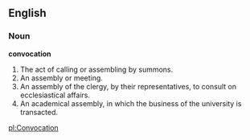 ==English==

===Noun===

'''convocation'''

#The act of calling or assembling by summons.
#An assembly or meeting.
#An assembly of the clergy, by their representatives, to consult on ecclesiastical affairs.
#An academical assembly, in which the business of the university is transacted.

[[pl:Convocation]]